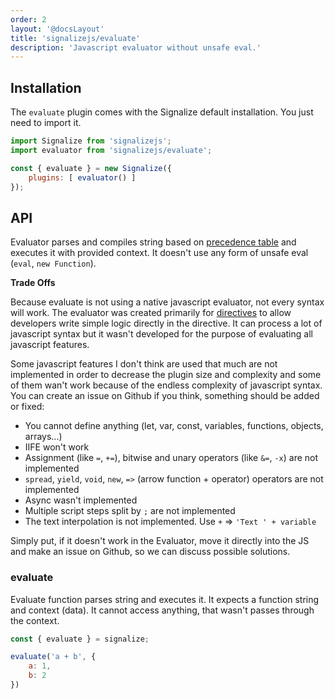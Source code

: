 ```yaml
---
order: 2
layout: '@docsLayout'
title: 'signalizejs/evaluate'
description: 'Javascript evaluator without unsafe eval.'
---
```



## Installation
The `evaluate` plugin comes with the Signalize default installation. You just need to import it.
```js
import Signalize from 'signalizejs';
import evaluator from 'signalizejs/evaluate';

const { evaluate } = new Signalize({
	plugins: [ evaluator() ]
});
```

## API
Evaluator parses and compiles string based on [precedence table](https://developer.mozilla.org/en-US/docs/Web/JavaScript/Reference/Operators/Operator_precedence) and executes it with provided context.
It doesn't use any form of unsafe eval (`eval`, `new Function`).

**Trade Offs**

Because evaluate is not using a native javascript evaluator, not every syntax will work.
The evaluator was created primarily for [directives](/plugins/signalizejs-directives) to allow developers write simple logic directly in the directive.
It can process a lot of javascript syntax but it wasn't developed for the purpose of evaluating all javascript features.

Some javascript features I don't think are used that much are not implemented in order to decrease the plugin size and complexity and some of them wan't work because of the endless complexity of javascript syntax. You can create an issue on Github if you think, something should be added or fixed:
- You cannot define anything (let, var, const, variables, functions, objects, arrays...)
- IIFE won't work
- Assignment (like `=`, `+=`), bitwise and unary operators (like `&=`, `-x`) are not implemented
- `spread`, `yield`, `void`, `new`, `=>` (arrow function + operator) operators are not implemented
- Async wasn't implemented
- Multiple script steps split by `;` are not implemented
- The text interpolation is not implemented. Use `+` => `'Text ' + variable`

Simply put, if it doesn't work in the Evaluator, move it directly into the JS and make an issue on Github, so we can discuss possible solutions.

### evaluate
Evaluate function parses string and executes it.
It expects a function string and context (data). It cannot access anything, that wasn't passes through the context.

```js
const { evaluate } = signalize;

evaluate('a + b', {
	a: 1,
	b: 2
})
```
